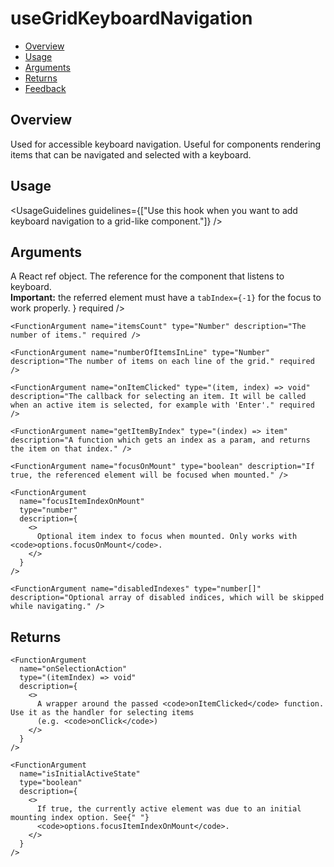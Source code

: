 
<Meta of={UseGridKeyboardNavigationStories} />

# useGridKeyboardNavigation

*   [Overview](#overview)
*   [Usage](#usage)
*   [Arguments](#arguments)
*   [Returns](#returns)
*   [Feedback](#feedback)

## Overview

Used for accessible keyboard navigation. Useful for components rendering items that can be navigated and selected with a keyboard.



<Canvas of={UseGridKeyboardNavigationStories.Overview} />

## Usage

<UsageGuidelines guidelines={["Use this hook when you want to add keyboard navigation to a grid-like component."]} />

## Arguments

<FunctionArguments>
  <FunctionArgument name="options" type="Object">
    <FunctionArgument
      name="ref"
      type="React.MutableRefObject<HTMLElement>"
      description={
        <>
          A React
          <Link href="https://react.dev/reference/react/useRef">
            ref
          </Link>
          object. The reference for the component that listens to keyboard. <br />
          <b>Important:</b> the referred element must have a <code>tabIndex={-1}</code> for the focus to work properly.
        </>
      }
      required
    />

    <FunctionArgument name="itemsCount" type="Number" description="The number of items." required />

    <FunctionArgument name="numberOfItemsInLine" type="Number" description="The number of items on each line of the grid." required />

    <FunctionArgument name="onItemClicked" type="(item, index) => void" description="The callback for selecting an item. It will be called when an active item is selected, for example with 'Enter'." required />

    <FunctionArgument name="getItemByIndex" type="(index) => item" description="A function which gets an index as a param, and returns the item on that index." />

    <FunctionArgument name="focusOnMount" type="boolean" description="If true, the referenced element will be focused when mounted." />

    <FunctionArgument
      name="focusItemIndexOnMount"
      type="number"
      description={
        <>
          Optional item index to focus when mounted. Only works with <code>options.focusOnMount</code>.
        </>
      }
    />

    <FunctionArgument name="disabledIndexes" type="number[]" description="Optional array of disabled indices, which will be skipped while navigating." />
  </FunctionArgument>
</FunctionArguments>

## Returns

<FunctionArguments>
  <FunctionArgument name="result" type="Object">
    <FunctionArgument name="activeIndex" type="number" description="The index of the currently active item." />

    <FunctionArgument
      name="onSelectionAction"
      type="(itemIndex) => void"
      description={
        <>
          A wrapper around the passed <code>onItemClicked</code> function. Use it as the handler for selecting items
          (e.g. <code>onClick</code>)
        </>
      }
    />

    <FunctionArgument
      name="isInitialActiveState"
      type="boolean"
      description={
        <>
          If true, the currently active element was due to an initial mounting index option. See{" "}
          <code>options.focusItemIndexOnMount</code>.
        </>
      }
    />
  </FunctionArgument>
</FunctionArguments>
